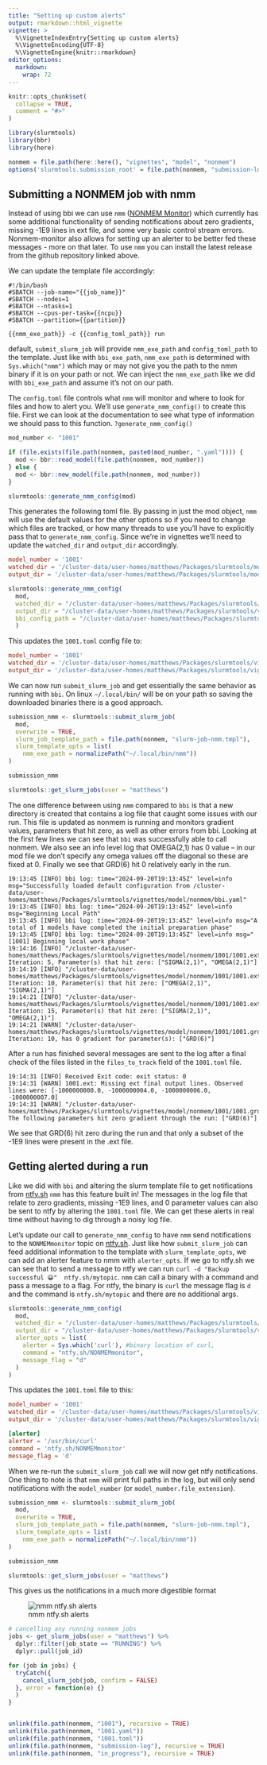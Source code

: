 ```yaml
---
title: "Setting up custom alerts"
output: rmarkdown::html_vignette
vignette: >
  %\VignetteIndexEntry{Setting up custom alerts}
  %\VignetteEncoding{UTF-8}
  %\VignetteEngine{knitr::rmarkdown}
editor_options: 
  markdown: 
    wrap: 72
---
```


```r
knitr::opts_chunk$set(
  collapse = TRUE,
  comment = "#>"
)
```

```r
library(slurmtools)
library(bbr)
library(here)

nonmem = file.path(here::here(), "vignettes", "model", "nonmem")
options('slurmtools.submission_root' = file.path(nonmem, "submission-log"))
```

## Submitting a NONMEM job with nmm

Instead of using bbi we can use `nmm` ([NONMEM
Monitor](https://github.com/A2-ai/nonmem-monitor/releases)) which
currently has some additional functionality of sending notifications
about zero gradients, missing -1E9 lines in ext file, and some very
basic control stream errors. Nonmem-monitor also allows for setting up
an alerter to be better fed these messages - more on that later. To use
`nmm` you can install the latest release from the github repository
linked above.

We can update the template file accordingly:

``` slurm-job-nmm.tmpl
#!/bin/bash 
#SBATCH --job-name="{{job_name}}" 
#SBATCH --nodes=1 
#SBATCH --ntasks=1
#SBATCH --cpus-per-task={{ncpu}} 
#SBATCH --partition={{partition}}

{{nmm_exe_path}} -c {{config_toml_path}} run
```

default, `submit_slurm_job` will provide `nmm_exe_path` and
`config_toml_path` to the template. Just like with `bbi_exe_path`,
`nmm_exe_path` is determined with `Sys.which("nmm")` which may or may
not give you the path to the nmm binary if it is on your path or not. We
can inject the `nmm_exe_path` like we did with `bbi_exe_path` and assume
it's not on our path.

The `config.toml` file controls what `nmm` will monitor and where to
look for files and how to alert you. We'll use `generate_nmm_config()`
to create this file. First we can look at the documentation to see what
type of information we should pass to this function.
`?generate_nmm_config()`

```r
mod_number <- "1001"

if (file.exists(file.path(nonmem, paste0(mod_number, ".yaml")))) {
  mod <- bbr::read_model(file.path(nonmem, mod_number))
} else {
  mod <- bbr::new_model(file.path(nonmem, mod_number))
}
```

```r
slurmtools::generate_nmm_config(mod)
```

This generates the following toml file. By passing in just the mod
object, `nmm` will use the default values for the other options so if
you need to change which files are tracked, or how many threads to use
you'll have to explicitly pass that to `generate_nmm_config`. Since
we're in vignettes we'll need to update the `watched_dir` and
`output_dir` accordingly.

``` 1001.toml
model_number = '1001'
watched_dir = '/cluster-data/user-homes/matthews/Packages/slurmtools/model/nonmem'
output_dir = '/cluster-data/user-homes/matthews/Packages/slurmtools/model/nonmem/in_progress'
```

```r
slurmtools::generate_nmm_config( 
  mod, 
  watched_dir = "/cluster-data/user-homes/matthews/Packages/slurmtools/vignettes/model/nonmem",
  output_dir = "/cluster-data/user-homes/matthews/Packages/slurmtools/vignettes/model/nonmem/in_progress",
  bbi_config_path = "/cluster-data/user-homes/matthews/Packages/slurmtools/vignettes/model/nonmem/bbi.yaml"
  )

```

This updates the `1001.toml` config file to:

``` 1001.toml
model_number = '1001'
watched_dir = '/cluster-data/user-homes/matthews/Packages/slurmtools/vignettes/model/nonmem'
output_dir = '/cluster-data/user-homes/matthews/Packages/slurmtools/vignettes/model/nonmem/in_progress'
```

We can now run `submit_slurm_job` and get essentially the same behavior
as running with `bbi`. On linux `~/.local/bin/` will be on your path so
saving the downloaded binaries there is a good approach.

```r
submission_nmm <- slurmtools::submit_slurm_job( 
  mod, 
  overwrite = TRUE,
  slurm_job_template_path = file.path(nonmem, "slurm-job-nmm.tmpl"),
  slurm_template_opts = list(
    nmm_exe_path = normalizePath("~/.local/bin/nmm"))
)

submission_nmm
```

```r
slurmtools::get_slurm_jobs(user = "matthews")
```

The one difference between using `nmm` compared to `bbi` is that a new
directory is created that contains a log file that caught some issues
with our run. This file is updated as nonmem is running and monitors
gradient values, parameters that hit zero, as well as other errors from
bbi. Looking at the first few lines we can see that `bbi` was
successfully able to call nonmem. We also see an info level log that
OMEGA(2,1) has 0 value – in our mod file we don't specify any omega
values off the diagonal so these are fixed at 0. Finally we see that
GRD(6) hit 0 relatively early in the run.

``` vignettes/model/nonmem/in_progress/1001/modeling_run_20240827201226.log
19:13:45 [INFO] bbi log: time="2024-09-20T19:13:45Z" level=info msg="Successfully loaded default configuration from /cluster-data/user-homes/matthews/Packages/slurmtools/vignettes/model/nonmem/bbi.yaml"
19:13:45 [INFO] bbi log: time="2024-09-20T19:13:45Z" level=info msg="Beginning Local Path"
19:13:45 [INFO] bbi log: time="2024-09-20T19:13:45Z" level=info msg="A total of 1 models have completed the initial preparation phase"
19:13:45 [INFO] bbi log: time="2024-09-20T19:13:45Z" level=info msg="[1001] Beginning local work phase"
19:14:16 [INFO] "/cluster-data/user-homes/matthews/Packages/slurmtools/vignettes/model/nonmem/1001/1001.ext": Iteration: 5, Parameter(s) that hit zero: ["SIGMA(2,1)", "OMEGA(2,1)"]
19:14:19 [INFO] "/cluster-data/user-homes/matthews/Packages/slurmtools/vignettes/model/nonmem/1001/1001.ext": Iteration: 10, Parameter(s) that hit zero: ["OMEGA(2,1)", "SIGMA(2,1)"]
19:14:21 [INFO] "/cluster-data/user-homes/matthews/Packages/slurmtools/vignettes/model/nonmem/1001/1001.ext": Iteration: 15, Parameter(s) that hit zero: ["SIGMA(2,1)", "OMEGA(2,1)"]
19:14:21 [WARN] "/cluster-data/user-homes/matthews/Packages/slurmtools/vignettes/model/nonmem/1001/1001.grd" Iteration: 10, has 0 gradient for parameter(s): ["GRD(6)"] 
```

After a run has finished several messages are sent to the log after a
final check of the files listed in the `files_to_track` field of the
`1001.toml` file.

``` vignettes/model/nonmem/in_progress/1001/modeling_run_20240827201226.log
19:14:31 [INFO] Received Exit code: exit status: 0
19:14:31 [WARN] 1001.ext: Missing ext final output lines. Observed lines were: [-1000000000.0, -1000000004.0, -1000000006.0, -1000000007.0]
19:14:31 [WARN] "/cluster-data/user-homes/matthews/Packages/slurmtools/vignettes/model/nonmem/1001/1001.grd": The following parameters hit zero gradient through the run: ["GRD(6)"]
```

We see that GRD(6) hit zero during the run and that only a subset of the
-1E9 lines were present in the .ext file.

## Getting alerted during a run

Like we did with `bbi` and altering the slurm template file to get
notifications from [ntfy.sh](ntfy.sh) `nmm` has this feature built in!
The messages in the log file that relate to zero gradients, missing -1E9
lines, and 0 parameter values can also be sent to ntfy by altering the
`1001.toml` file. We can get these alerts in real time without having to
dig through a noisy log file.

Let's update our call to `generate_nmm_config` to have `nmm` send
notifications to the `NONMEMmonitor` topic on [ntfy.sh](ntfy.sh). Just
like how `submit_slurm_job` can feed additional information to the
template with `slurm_template_opts`, we can add an alerter feature to
nmm with `alerter_opts`. If we go to ntfy.sh we can see that to send a
message to ntfy we can run
`curl -d "Backup successful 😀"  ntfy.sh/mytopic`. `nmm` can call a
binary with a command and pass a message to a flag. For ntfy, the binary
is `curl` the message flag is `d` and the command is `ntfy.sh/mytopic`
and there are no additional args.

```r
slurmtools::generate_nmm_config( 
  mod, 
  watched_dir = "/cluster-data/user-homes/matthews/Packages/slurmtools/vignettes/model/nonmem",
  output_dir = "/cluster-data/user-homes/matthews/Packages/slurmtools/vignettes/model/nonmem/in_progress",
  alerter_opts = list(
    alerter = Sys.which('curl'), #binary location of curl,
    command = "ntfy.sh/NONMEMmonitor",
    message_flag = "d"
  )
)
```

This updates the `1001.toml` file to this:

``` 1001.toml
model_number = '1001'
watched_dir = '/cluster-data/user-homes/matthews/Packages/slurmtools/vignettes/model/nonmem'
output_dir = '/cluster-data/user-homes/matthews/Packages/slurmtools/vignettes/model/nonmem/in_progress'

[alerter]
alerter = '/usr/bin/curl'
command = 'ntfy.sh/NONMEMmonitor'
message_flag = 'd'
```

When we re-run the `submit_slurm_job` call we will now get ntfy
notifications. One thing to note is that `nmm` will print full paths in
the log, but will only send notifications with the `model_number` (or
`model_number.file_extension`).

```r
submission_nmm <- slurmtools::submit_slurm_job( 
  mod, 
  overwrite = TRUE,
  slurm_job_template_path = file.path(nonmem, "slurm-job-nmm.tmpl"),
  slurm_template_opts = list(
    nmm_exe_path = normalizePath("~/.local/bin/nmm"))
)

submission_nmm
```

```r
slurmtools::get_slurm_jobs(user = "matthews")
```

This gives us the notifications in a much more digestible format

![nmm ntfy.sh alerts](data/images/nmm_ntfy_alerts.png)

```r
# cancelling any running nonmem jobs
jobs <- get_slurm_jobs(user = "matthews") %>%
  dplyr::filter(job_state == "RUNNING") %>% 
  dplyr::pull(job_id)

for (job in jobs) {
  tryCatch({
    cancel_slurm_job(job, confirm = FALSE)  
  }, error = function(e) {}
  )
}


unlink(file.path(nonmem, "1001"), recursive = TRUE)
unlink(file.path(nonmem, "1001.yaml"))
unlink(file.path(nonmem, "1001.toml"))
unlink(file.path(nonmem, "submission-log"), recursive = TRUE)
unlink(file.path(nonmem, "in_progress"), recursive = TRUE)
```
